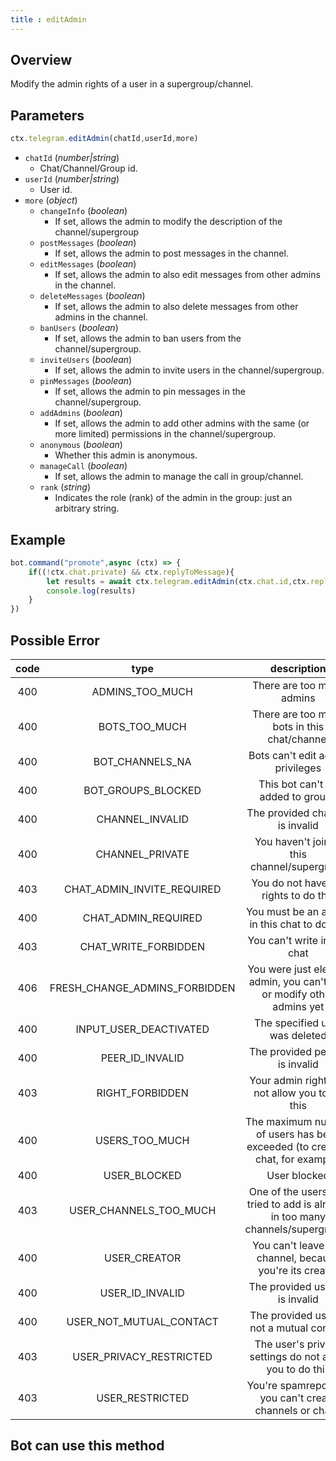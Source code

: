 ```yaml
--- 
title : editAdmin 
--- 
```

## Overview 
Modify the admin rights of a user in a supergroup/channel.
## Parameters 
```ts 
ctx.telegram.editAdmin(chatId,userId,more)
```
- `chatId` (_number|string_)
    - Chat/Channel/Group id. 
- `userId` (_number|string_) 
    - User id. 
- `more` (_object_) 
    - `changeInfo` (_boolean_) 
        - If set, allows the admin to modify the description of the channel/supergroup
    - `postMessages` (_boolean_)
        - If set, allows the admin to post messages in the channel.
    - `editMessages` (_boolean_) 
        - If set, allows the admin to also edit messages from other admins in the channel.
    - `deleteMessages` (_boolean_) 
        - If set, allows the admin to also delete messages from other admins in the channel.
    - `banUsers` (_boolean_) 
        - If set, allows the admin to ban users from the channel/supergroup.
    - `inviteUsers` (_boolean_) 
        - If set, allows the admin to invite users in the channel/supergroup.
    - `pinMessages` (_boolean_) 
        - If set, allows the admin to pin messages in the channel/supergroup.
    - `addAdmins` (_boolean_) 
        - If set, allows the admin to add other admins with the same (or more limited) permissions in the channel/supergroup.
    - `anonymous` (_boolean_) 
        - Whether this admin is anonymous.
    - `manageCall` (_boolean_) 
        - If set, allows the admin to manage the call in group/channel.
    - `rank` (_string_) 
        - Indicates the role (rank) of the admin in the group: just an arbitrary string.
## Example 
```ts highlight=3
bot.command("promote",async (ctx) => {
    if((!ctx.chat.private) && ctx.replyToMessage){
        let results = await ctx.telegram.editAdmin(ctx.chat.id,ctx.replyToMessage.from.id) 
        console.log(results)
    }
})
```
## Possible Error 

| code | type | description | 
| :---: | :---: | :------:| 
| 400 | ADMINS_TOO_MUCH | There are too many admins | 
| 400 | BOTS_TOO_MUCH | There are too many bots in this chat/channel | 
| 400 | BOT_CHANNELS_NA | Bots can't edit admin privileges | 
| 400 | BOT_GROUPS_BLOCKED | This bot can't be added to groups |
| 400 | CHANNEL_INVALID | The provided channel is invalid |
| 400 | CHANNEL_PRIVATE | You haven't joined this channel/supergroup |
| 403 | CHAT_ADMIN_INVITE_REQUIRED | You do not have the rights to do this |
| 400 | CHAT_ADMIN_REQUIRED | You must be an admin in this chat to do this |
| 403 | CHAT_WRITE_FORBIDDEN | You can't write in this chat |
| 406 | FRESH_CHANGE_ADMINS_FORBIDDEN | You were just elected admin, you can't add or modify other admins yet |
| 400 | INPUT_USER_DEACTIVATED | The specified user was deleted |
| 400 | PEER_ID_INVALID | The provided peer id is invalid | 
| 403 | RIGHT_FORBIDDEN | Your admin rights do not allow you to do this | 
| 400 | USERS_TOO_MUCH | The maximum number of users has been exceeded (to create a chat, for example) | 
| 400 | USER_BLOCKED | User blocked | 
| 403 | USER_CHANNELS_TOO_MUCH | One of the users you tried to add is already in too many channels/supergroups | 
| 400 | USER_CREATOR | You can't leave this channel, because you're its creator | 
| 400 | USER_ID_INVALID | The provided user ID is invalid | 
| 400 | USER_NOT_MUTUAL_CONTACT | The provided user is not a mutual contact  
| 403 | USER_PRIVACY_RESTRICTED | The user's privacy settings do not allow you to do this | 
| 403 | USER_RESTRICTED | You're spamreported, you can't create channels or chats. | 


## Bot can use this method